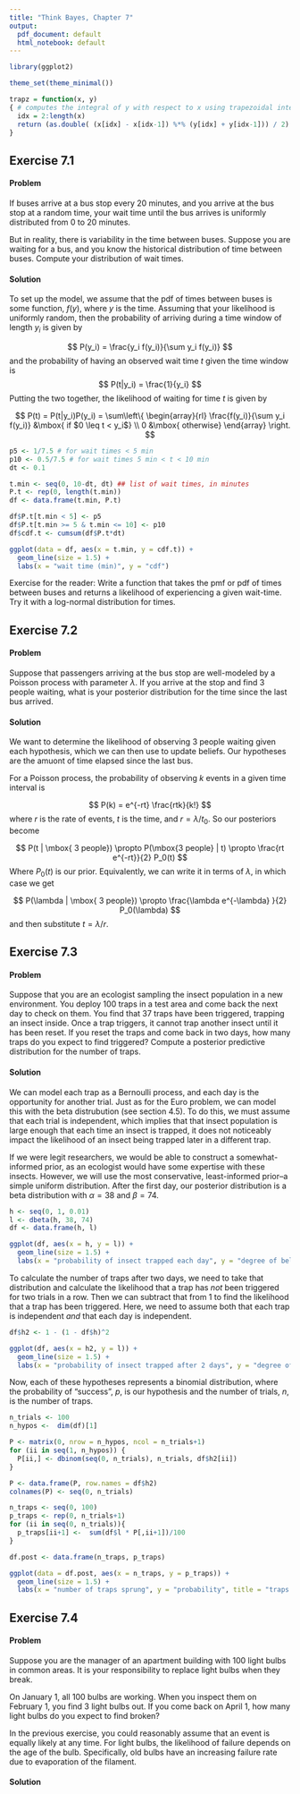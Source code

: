 ```yaml
---
title: "Think Bayes, Chapter 7"
output:
  pdf_document: default
  html_notebook: default
---
```


```r
library(ggplot2)

theme_set(theme_minimal())

trapz = function(x, y) 
{ # computes the integral of y with respect to x using trapezoidal integration. 
  idx = 2:length(x)
  return (as.double( (x[idx] - x[idx-1]) %*% (y[idx] + y[idx-1])) / 2)
}
```


## Exercise 7.1

#### Problem
If buses arrive at a bus stop every 20 minutes, and you arrive at the bus stop at a random time, your wait time until the bus arrives is uniformly distributed from 0 to 20 minutes.

But in reality, there is variability in the time between buses. Suppose you are waiting for a bus, and you know the historical distribution of time between buses. Compute your distribution of wait times.

#### Solution
To set up the model, we assume that the pdf of times between buses is some function, $f(y)$, where $y$ is the time. Assuming that your likelihood is uniformly random, then the probability of arriving during a time window of length $y_i$ is given by

$$
P(y_i) = \frac{y_i f(y_i)}{\sum y_i f(y_i)}
$$
and the probability of having an observed wait time $t$ given the time window is
$$
P(t|y_i) = \frac{1}{y_i}
$$
Putting the two together, the likelihood of waiting for time $t$ is given by

$$
P(t) = P(t|y_i)P(y_i) = \sum\left\{ \begin{array}{rl}
  \frac{f(y_i)}{\sum y_i f(y_i)} &\mbox{ if $0 \leq t < y_i$} \\
  0 &\mbox{ otherwise}
  \end{array} \right.
$$

```r
p5 <- 1/7.5 # for wait times < 5 min
p10 <- 0.5/7.5 # for wait times 5 min < t < 10 min
dt <- 0.1

t.min <- seq(0, 10-dt, dt) ## list of wait times, in minutes
P.t <- rep(0, length(t.min)) 
df <- data.frame(t.min, P.t)

df$P.t[t.min < 5] <- p5
df$P.t[t.min >= 5 & t.min <= 10] <- p10
df$cdf.t <- cumsum(df$P.t*dt)
```


```r
ggplot(data = df, aes(x = t.min, y = cdf.t)) +
  geom_line(size = 1.5) +
  labs(x = "wait time (min)", y = "cdf")
```

Exercise for the reader: Write a function that takes the pmf or pdf of times between buses and returns a likelihood of experiencing a given wait-time. Try it with a log-normal distribution for times.

\newpage

## Exercise 7.2

#### Problem

Suppose that passengers arriving at the bus stop are well-modeled by a Poisson process with parameter $\lambda$. If you arrive at the stop and find 3 people waiting, what is your posterior distribution for the time since the last bus arrived.

#### Solution
We want to determine the likelihood of observing 3 people waiting given each hypothesis, which we can then use to update beliefs. Our hypotheses are the amuont of time elapsed since the last bus.

For a Poisson process, the probability of observing $k$ events in a given time interval is

$$
P(k) = e^{-rt} \frac{rtk}{k!}
$$
where $r$ is the rate of events, $t$ is the time, and $r = \lambda/t_0$. So our posteriors become

$$
P(t | \mbox{ 3 people}) \propto P(\mbox{3 people} | t) \propto \frac{rt e^{-rt}}{2} P_0(t)
$$
Where $P_0(t)$ is our prior. Equivalently, we can write it in terms of $\lambda$, in which case we get

$$
P(\lambda | \mbox{ 3 people}) \propto  \frac{\lambda e^{-\lambda} }{2} P_0(\lambda)
$$
and then substitute $t = \lambda/r$.

\newpage

## Exercise 7.3

#### Problem
Suppose that you are an ecologist sampling the insect population in a new environment. You deploy 100 traps in a test area and come back the next day to check on them. You find that 37 traps have been triggered, trapping an insect inside. Once a trap triggers, it cannot trap another insect until it has been reset. If you reset the traps and come back in two days, how many traps do you expect to find triggered? Compute a posterior predictive distribution for the number of traps.

#### Solution
We can model each trap as a Bernoulli process, and each day is the opportunity for another trial. Just as for the Euro problem, we can model this with the beta distrubution (see section 4.5). To do this, we must assume that each trial is independent, which implies that that insect population is large enough that each time an insect is trapped, it does not noticeably impact the likelihood of an insect being trapped later in a different trap.

If we were legit researchers, we would be able to construct a somewhat-informed prior, as an ecologist would have some expertise with these insects. However, we will use the most conservative, least-informed prior--a simple uniform distribution. After the first day, our posterior distribution is a beta distribution with $\alpha = 38$ and $\beta = 74$.

```r
h <- seq(0, 1, 0.01)
l <- dbeta(h, 38, 74)
df <- data.frame(h, l)

ggplot(df, aes(x = h, y = l)) +
  geom_line(size = 1.5) +
  labs(x = "probability of insect trapped each day", y = "degree of belief")
```

To calculate the number of traps after two days, we need to take that distribution and calculate the likelihood that a trap has *not* been triggered for two trials in a row. Then we can subtract that from 1 to find the likelihood that a trap has been triggered. Here, we need to assume both that each trap is independent *and* that each day is independent. 

```r
df$h2 <- 1 - (1 - df$h)^2

ggplot(df, aes(x = h2, y = l)) +
  geom_line(size = 1.5) +
  labs(x = "probability of insect trapped after 2 days", y = "degree of belief")
```

Now, each of these hypotheses represents a binomial distribution, where the probability of "success", $p$, is our hypothesis and the number of trials, $n$, is the number of traps.

```r
n_trials <- 100
n_hypos <-  dim(df)[1]

P <- matrix(0, nrow = n_hypos, ncol = n_trials+1)
for (ii in seq(1, n_hypos)) {
  P[ii,] <- dbinom(seq(0, n_trials), n_trials, df$h2[ii])
}

P <- data.frame(P, row.names = df$h2)
colnames(P) <- seq(0, n_trials)

n_traps <- seq(0, 100)
p_traps <- rep(0, n_trials+1)
for (ii in seq(0, n_trials)){
  p_traps[ii+1] <-  sum(df$l * P[,ii+1])/100
}

df.post <- data.frame(n_traps, p_traps)
```


```r
ggplot(data = df.post, aes(x = n_traps, y = p_traps)) +
  geom_line(size = 1.5) +
  labs(x = "number of traps sprung", y = "probability", title = "traps triggered after 2 days")
```

\newpage

## Exercise 7.4

#### Problem
Suppose you are the manager of an apartment building with 100 light bulbs in common areas. It is your responsibility to replace light bulbs when they break.

On January 1, all 100 bulbs are working. When you inspect them on February 1, you find 3 light bulbs out. If you come back on April 1, how many light bulbs do you expect to find broken?

In the previous exercise, you could reasonably assume that an event is equally likely at any time. For light bulbs, the likelihood of failure depends on the age of the bulb. Specifically, old bulbs have an increasing failure rate due to evaporation of
the filament.

#### Solution
